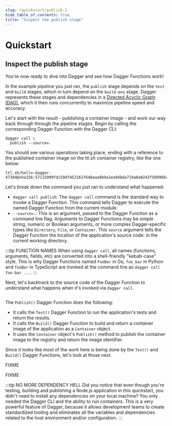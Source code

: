 ```yaml
---
slug: /quickstart/publish-2
hide_table_of_contents: true
title: "Inspect the publish stage"
---
```


# Quickstart

## Inspect the publish stage

You're now ready to dive into Dagger and see how Dagger Functions work!

In the example pipeline you just ran, the `publish` stage depends on the `test` and `build` stages, which in turn depend on the `build-env` stage. Dagger represents these stages and dependencies in a [Directed Acyclic Graph (DAG)](https://en.wikipedia.org/wiki/Directed_acyclic_graph), which it then runs concurrently to maximize pipeline speed and accuracy.

Let's start with the result - publishing a container image - and work our way back through through the pipeline stages. Begin by calling the corresponding Dagger Function with the Dagger CLI:

```shell
dagger call \
  publish --source=.
```

You should see various operations taking place, ending with a reference to the published container image on the ttl.sh container registry, like the one below:

```
ttl.sh/hello-dagger-47384@sha256:57c15999fdc59df452161f648aaa9b9a1ea9dbda710a0a0242f509966a286b4b
```

Let's break down the command you just ran to understand what happened:

- `dagger call publish`: The `dagger call` command is the standard way to invoke a Dagger Function. This command tells Dagger to execute the named Dagger Function from the current module.
- `--source=.`: This is an argument, passed to the Dagger Function as a command line flag. Arguments to Dagger Functions may be simple string, numeric or Boolean arguments, or more complex Dagger-specific types like `Directory`, `File`, or `Container`. This `source` argument tells the Dagger Function the location of the application's source code: in the current working directory.


:::tip FUNCTION NAMES
When using `dagger call`, all names (functions, arguments, fields, etc) are converted into a shell-friendly "kebab-case" style. This is why Dagger Functions named `FooBar` in Go, `foo_bar` in Python and `fooBar` in TypeScript are invoked at the command line as `dagger call foo-bar ...`.
:::

Next, let's backtrack to the source code of the Dagger Function to understand what happens when it's invoked via `dagger call`.

<Tabs groupId="language">
<TabItem value="Go">

```go file=./snippets/publish/go/main.go
```

The `Publish()` Dagger Function does the following:

- It calls the `Test()` Dagger Function to run the application's tests and return the results.
- It calls the `Build()` Dagger Function to build and return a container image of the application as a `Container` object.
- It uses the `Container` object's `Publish()` method to publish the container image to the registry and return the image identifier.

Since it looks like most of the work here is being done by the `Test()` and `Build()` Dagger Functions, let's look at those next.

</TabItem>
<TabItem value="Python">

FIXME

</TabItem>
<TabItem value="TypeScript">

FIXME

</TabItem>
</Tabs>

:::tip NO MORE DEPENDENCY HELL
Did you notice that even though you're testing, building and publishing a Node.js application in this quickstart, you didn't need to install any dependencies on your local machine? You only needed the Dagger CLI and the ability to run containers. This is a very powerful feature of Dagger, because it allows development teams to create standardized tooling and eliminates all the variables and dependencies related to the host environment and/or configuration.
:::
